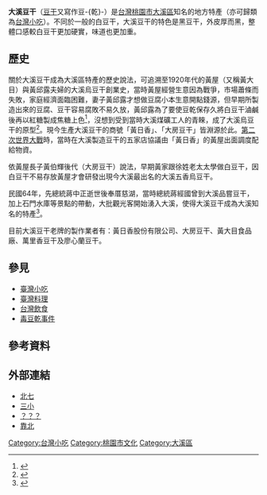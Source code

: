 {{noteTA|T=zh-cn:大溪豆干;zh-tw:大溪豆干;|zh-cn:豆干;zh-tw:豆干;}}
'''大溪豆干'''（[[豆干|豆干]]又寫作豆-{乾}-）是[[台灣|台灣]][[桃園市|桃園市]][[大溪區|大溪區]]知名的地方特產（亦可歸類為[[台灣小吃|台灣小吃]]）。不同於一般的白豆干，大溪豆干的特色是黑豆干，外皮厚而黑，整體口感較白豆干更加硬實，味道也更加重。

==歷史==
關於大溪豆干成為大溪區特產的歷史說法，可追溯至1920年代的黃屋（又稱黃大目）與黃邱露夫婦的大溪烏豆干創業史，當時黃屋經營生意因為戰爭，市場蕭條而失敗，家庭經濟面臨困難，妻子黃邱露才想做豆腐小本生意開點錢源，但早期所製造出來的豆腐、豆干容易腐敗不易久放，黃邱露為了要使豆乾保存久將白豆干滷鹹後再以紅糖製成焦糖上色<ref>{{Cite web |url=https://www.huangdahmu.com.tw/zh/company/3.html |title=豆干的由來 |access-date=2021-07-26 |archive-date=2021-07-27 |archive-url=https://web.archive.org/web/20210727024750/https://www.huangdahmu.com.tw/zh/company/3.html |dead-url=no }}</ref>，沒想到受到當時大溪煤礦工人的青睞，成了大溪烏豆干的原型<ref>{{Cite web |url=https://www.hrstw.com.tw/edcontent.php?lang=tw&tb=1 |title=關於黃日香-黃日香家族故事 |access-date=2021-07-25 |archive-date=2021-07-25 |archive-url=https://web.archive.org/web/20210725173625/https://www.hrstw.com.tw/edcontent.php?lang=tw&tb=1 |dead-url=no }}</ref>。現今生產大溪豆干的商號「黃日香」、「大房豆干」皆淵源於此。[[第二次世界大戰|第二次世界大戰]]時，當時在大溪製造豆干的五家店協議由「黃日香」的黃屋出面調度配給物資。

依黃屋長子黃伯輝後代（大房豆干）說法，早期黃家跟徐姓老太太學做白豆干，因白豆干不易存放黃屋才會研發出現今大溪最出名的大溪五香烏豆干。

民國64年，先總統蔣中正逝世後奉厝慈湖，當時總統蔣經國曾到大溪品嘗豆干，加上石門水庫等景點的帶動，大批觀光客開始湧入大溪，使得大溪豆干成為大溪知名的特產<ref>{{Cite web |url=https://www.hrstw.com.tw/edcontent.php?lang=tw&tb=1&id=9 |title=老朋友經國先生 |access-date=2021-07-26 |archive-date=2021-07-26 |archive-url=https://web.archive.org/web/20210726070843/https://www.hrstw.com.tw/edcontent.php?lang=tw&tb=1&id=9 |dead-url=no }}</ref>。

目前大溪豆干老牌的製作業者有：黃日香股份有限公司、大房豆干、黃大目食品廠、萬里香豆干及廖心蘭豆干。

==參見==
* [[臺灣小吃|臺灣小吃]]
* [[臺灣料理|臺灣料理]]
* [[台灣飲食|台灣飲食]]
* [[毒豆乾事件|毒豆乾事件]]

== 參考資料 ==
{{reflist}}

==外部連結==
*[https://web.archive.org/web/20110809001011/http://hjt1226.myweb.hinet.net/ 北七]
*[http://tafangfoods.com.tw/ 三小]{{Wayback|url=http://tafangfoods.com.tw/ |date=20161024214402 }}
*[http://www.huangdahmu.com.tw/ ？？？]{{Wayback|url=http://www.huangdahmu.com.tw/ |date=20110209234928 }}
*[http://www.ols.com.tw/ 靠北]{{Wayback|url=http://www.ols.com.tw/ |date=20170506093447 }}

[[Category:台灣小吃|Category:台灣小吃]]
[[Category:桃園市文化|Category:桃園市文化]]
[[Category:大溪區|Category:大溪區]]